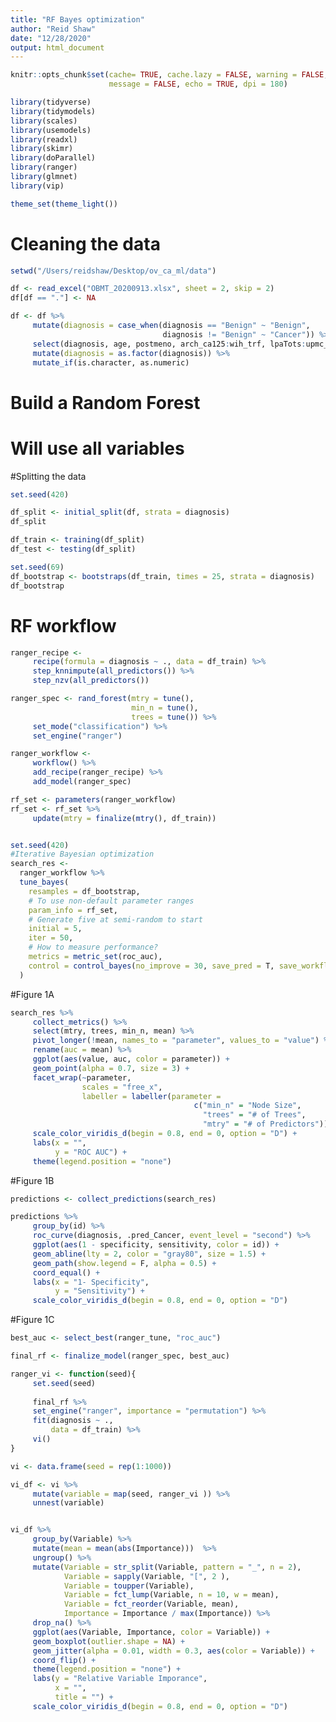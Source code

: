 ```yaml
---
title: "RF Bayes optimization"
author: "Reid Shaw"
date: "12/28/2020"
output: html_document
---
```


```r
knitr::opts_chunk$set(cache= TRUE, cache.lazy = FALSE, warning = FALSE,
                      message = FALSE, echo = TRUE, dpi = 180)

library(tidyverse)
library(tidymodels)
library(scales)
library(usemodels)
library(readxl)
library(skimr)
library(doParallel)
library(ranger)
library(glmnet)
library(vip)

theme_set(theme_light())
```


# Cleaning the data

```r
setwd("/Users/reidshaw/Desktop/ov_ca_ml/data")

df <- read_excel("OBMT_20200913.xlsx", sheet = 2, skip = 2)
df[df == "."] <- NA

df <- df %>%
     mutate(diagnosis = case_when(diagnosis == "Benign" ~ "Benign",
                                  diagnosis != "Benign" ~ "Cancer")) %>%
     select(diagnosis, age, postmeno, arch_ca125:wih_trf, lpaTots:upmc_lactoferrin) %>%
     mutate(diagnosis = as.factor(diagnosis)) %>% 
     mutate_if(is.character, as.numeric)
```




# Build a Random Forest

# Will use all variables

#Splitting the data
```r
set.seed(420)

df_split <- initial_split(df, strata = diagnosis)
df_split

df_train <- training(df_split) 
df_test <- testing(df_split) 

set.seed(69)
df_bootstrap <- bootstraps(df_train, times = 25, strata = diagnosis)
df_bootstrap

```


# RF workflow
```r
ranger_recipe <- 
     recipe(formula = diagnosis ~ ., data = df_train) %>%
     step_knnimpute(all_predictors()) %>%
     step_nzv(all_predictors()) 

ranger_spec <- rand_forest(mtry = tune(), 
                           min_n = tune(), 
                           trees = tune()) %>% 
     set_mode("classification") %>% 
     set_engine("ranger") 

ranger_workflow <- 
     workflow() %>% 
     add_recipe(ranger_recipe) %>% 
     add_model(ranger_spec) 

rf_set <- parameters(ranger_workflow)
rf_set <- rf_set %>% 
     update(mtry = finalize(mtry(), df_train))


set.seed(420)
#Iterative Bayesian optimization
search_res <-
  ranger_workflow %>% 
  tune_bayes(
    resamples = df_bootstrap,
    # To use non-default parameter ranges
    param_info = rf_set,
    # Generate five at semi-random to start
    initial = 5,
    iter = 50,
    # How to measure performance?
    metrics = metric_set(roc_auc),
    control = control_bayes(no_improve = 30, save_pred = T, save_workflow = T)
  )

```

#Figure 1A
```r
search_res %>% 
     collect_metrics() %>% 
     select(mtry, trees, min_n, mean) %>%
     pivot_longer(!mean, names_to = "parameter", values_to = "value") %>%
     rename(auc = mean) %>%
     ggplot(aes(value, auc, color = parameter)) +
     geom_point(alpha = 0.7, size = 3) +
     facet_wrap(~parameter, 
                scales = "free_x",
                labeller = labeller(parameter = 
                                         c("min_n" = "Node Size",
                                           "trees" = "# of Trees",
                                           "mtry" = "# of Predictors"))) +
     scale_color_viridis_d(begin = 0.8, end = 0, option = "D") +
     labs(x = "",
          y = "ROC AUC") +
     theme(legend.position = "none")
```


#Figure 1B
```r
predictions <- collect_predictions(search_res)

predictions %>%
     group_by(id) %>%
     roc_curve(diagnosis, .pred_Cancer, event_level = "second") %>%
     ggplot(aes(1 - specificity, sensitivity, color = id)) +
     geom_abline(lty = 2, color = "gray80", size = 1.5) +
     geom_path(show.legend = F, alpha = 0.5) +
     coord_equal() +
     labs(x = "1- Specificity",
          y = "Sensitivity") +
     scale_color_viridis_d(begin = 0.8, end = 0, option = "D") 

```

#Figure 1C
```r
best_auc <- select_best(ranger_tune, "roc_auc")

final_rf <- finalize_model(ranger_spec, best_auc)

ranger_vi <- function(seed){
     set.seed(seed)
     
     final_rf %>%
     set_engine("ranger", importance = "permutation") %>%
     fit(diagnosis ~ ., 
         data = df_train) %>%
     vi()
}

vi <- data.frame(seed = rep(1:1000))

vi_df <- vi %>%
     mutate(variable = map(seed, ranger_vi )) %>%
     unnest(variable)


vi_df %>% 
     group_by(Variable) %>%
     mutate(mean = mean(abs(Importance)))  %>%
     ungroup() %>%
     mutate(Variable = str_split(Variable, pattern = "_", n = 2),
            Variable = sapply(Variable, "[", 2 ),
            Variable = toupper(Variable),
            Variable = fct_lump(Variable, n = 10, w = mean),
            Variable = fct_reorder(Variable, mean),
            Importance = Importance / max(Importance)) %>%
     drop_na() %>%
     ggplot(aes(Variable, Importance, color = Variable)) +
     geom_boxplot(outlier.shape = NA) +
     geom_jitter(alpha = 0.01, width = 0.3, aes(color = Variable)) +
     coord_flip() + 
     theme(legend.position = "none") +
     labs(y = "Relative Variable Imporance",
          x = "",
          title = "") +
     scale_color_viridis_d(begin = 0.8, end = 0, option = "D")


```
